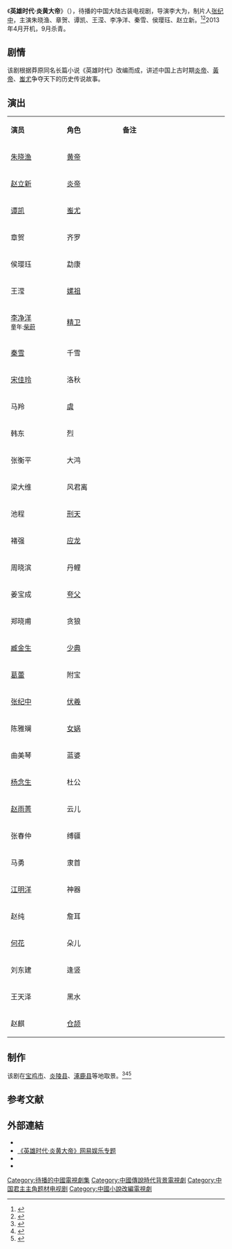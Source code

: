 {{Future tvshow}}
{{电视节目信息框
| 名称     = 英雄时代·炎黄大帝
| 别名     = 
| 英文名称 = ''{{lang|en|The Age of Heroes}}''
| 图片     = 英雄时代·炎黄大帝.jpg
| 图说     = 海报
| 分类     = 古装剧
| 原创者   = 莽原《英雄时代》
| 导演     = [[李大为_(导演)|李大为]]
| 监制     = 
| 出品人   = 
| 编剧     = 刘毅、曹逸鸣、孙然
| 制作人   = [[张纪中|张纪中]]
| 制作年份 = 2013年4月-9月
| 摄影     = 
| 演出     = {{nowrap|[[朱晓渔|朱晓渔]]、[[章贺|章贺]]、[[谭凯|谭凯]]、[[王滢|王滢]]、<br>[[李净洋|李净洋]]、[[秦雪|秦雪]]、[[侯璎珏|侯璎珏]]、[[赵立新|赵立新]]}}
| 配音     =
| 旁白     = 
| 主题曲   = 
| 片尾曲   = 
| 插曲     = 
| 地区     = {{CHNML}}
| 语言     = 普通话
| 集数     = 40集
| 每集长   = 45分钟
| 制作公司 = [[中国电视剧制作中心|中国电视剧制作中心]]<BR>[[张纪中|纪中文化]]
| 首播地区 = {{CHNML}}
| 电视网   = 
| 开始     = 
| 结束     = 
| 先于     = 
| 后于     = 
| 相关剧集 = 
| 官方网站 = 
}}
《'''英雄时代·炎黄大帝'''》（{{lang-en|''The Age of Heroes''}}），待播的中国大陆古装电视剧，导演李大为，制片人[[张纪中|张纪中]]，主演朱晓渔、章贺、谭凯、王滢、李净洋、秦雪、侯璎珏、赵立新。<ref>{{cite web|url=http://hn.rednet.cn/c/2013/06/13/3040691.htm|title=《英雄时代》剧组赴炎陵拍摄 张纪中等剧组成员悉数亮相|accessdate=2014-10-04|date=2013-06-13|work=红网|archive-date=2014-10-06|archive-url=https://web.archive.org/web/20141006075946/http://hn.rednet.cn/c/2013/06/13/3040691.htm|dead-url=no}}</ref><ref>{{cite web |url=http://ent.qq.com/a/20121201/000149.htm |title=《英雄时代·炎黄大帝》演员报名细则及须知 |date=2012-12-01 |accessdate=2014-10-04 |work=腾讯网 |archive-date=2020-04-01 |archive-url=https://web.archive.org/web/20200401000441/https://ent.qq.com/a/20121201/000149.htm |dead-url=no }}</ref>2013年4月开机，9月杀青。

==剧情==
该剧根据莽原同名长篇小说《英雄时代》改编而成，讲述中国上古时期[[炎帝|炎帝]]、[[黃帝|黃帝]]、[[蚩尤|蚩尤]]争夺天下的历史传说故事。

== 演出 ==
{|class="wikitable" width="20%"
|- style="background:cornflowerblue; color:white" align=center
|style="width:5%"|'''演员'''||style="width:5%"|'''角色'''||style="width:10%"|'''备注'''
|-
| [[朱晓渔|朱晓渔]] || [[黄帝|黄帝]] || 
|-
| [[赵立新|赵立新]] || [[炎帝|炎帝]] || 
|- 
| [[谭凯|谭凯]] || [[蚩尤|蚩尤]] || 
|- 
| 章贺 || 齐罗 || 
|-
| 侯璎珏 || 勐康 || 
|-
| 王滢 || [[嫘祖|嫘祖]] || 
|-
| [[李净洋|李净洋]]<br><small>童年:[[柴蔚|柴蔚]]</small> || [[精卫|精卫]] || 
|-
| [[秦雪|秦雪]] || 千雪 || 
|- 
| [[宋佳玲|宋佳玲]] ||洛秋 || 
|- 
| 马羚 || [[虞|虞]] || 
|-
| 韩东 || 烈||
|-
| 张衡平 || 大鸿 || 
|-
| 梁大维 || 风君离 || 
|-
| 池程 || [[刑天|刑天]] ||
|- 
| 褚强 || [[应龙|应龙]] || 
|- 
| 周晓滨 || 丹鲤 || 
|-
| 姜宝成 || [[夸父|夸父]] || 
|-
| 郑晓甫 || 贪狼 ||
|-
| [[臧金生|臧金生]] || [[少典|少典]] || 
|- 
| [[葛蕾|葛蕾]] || 附宝 || 
|- 
| [[张纪中|张纪中]] || [[伏羲|伏羲]] || 
|-
| 陈雅斓 || [[女娲|女娲]] || 
|-
| 曲美琴 || 蓝婆 || 
|- 
| [[杨念生|杨念生]] || 杜公 || 
|-
| [[赵雨菁|赵雨菁]] || 云儿 || 
|-
| 张春仲 || 缚疆 ||
|- 
| 马勇 || 隶首 || 
|-
| [[江明洋|江明洋]] || 神器 || 
|-
| 赵纯 || 詹耳 || 
|-
| [[何花|何花]] || 朵儿 || 
|-
| 刘东建 || 逢竖 || 
|-
| 王天泽 || 黑水||
|-
| 赵麒 || [[仓颉|仓颉]] || 
|}
==制作==
该剧在[[宝鸡市|宝鸡市]]、[[炎陵县|炎陵县]]、[[涿鹿县|涿鹿县]]等地取景。<ref>{{cite web|url= http://ent.163.com/13/0420/08/8ST0IQ1600032DGD.html|title=《英雄时代炎黄大帝》开机|accessdate=2014-10-04|date=2013-04-20|work=网易|archive-url= https://web.archive.org/web/20141006120526/http://ent.163.com/13/0420/08/8ST0IQ1600032DGD.html|archive-date=2014-10-06|dead-url= yes}}</ref><ref>{{cite web |url=http://news.ifeng.com/gundong/detail_2013_04/10/24037238_0.shtml |title=《英雄时代·炎黄大帝》在炎帝故里宝鸡开机 |date=2013-04-10 |accessdate=2014-10-04 |work=凤凰网 |archive-date=2020-04-01 |archive-url=https://web.archive.org/web/20200401000422/http://news.ifeng.com/gundong/detail_2013_04/10/24037238_0.shtml |dead-url=no }}</ref><ref>{{cite web |url=http://www.chinanews.com/cul/2013/07-30/5103175.shtml |title=电视剧《英雄时代·炎黄大帝》河北涿鹿开拍(图) |date=2013-07-30 |accessdate=2014-10-04 |work=中国新闻网 |archive-date=2020-04-01 |archive-url=https://web.archive.org/web/20200401000436/http://www.chinanews.com/cul/2013/07-30/5103175.shtml |dead-url=no }}</ref>

==参考文献==
{{reflist}}
==外部連結==
*{{douban|20514927}}
*[http://ent.163.com/special/yhdd/  《英雄时代·炎黄大帝》网易娱乐专题] {{Wayback|url=http://ent.163.com/special/yhdd/ |date=20200401000442 }}
*{{sinaweibo|yingxiongshidaijuzu|《英雄时代·炎黄大帝》}}
*{{youtube|eC1SfqzZzgU|《英雄时代·炎黄大帝》片花}}
{{待播的中國大陸古裝/民初電視劇|nocat}}
{{DEFAULTSORT:Y英}}
[[Category:待播的中國電視劇集|Category:待播的中國電視劇集]]
[[Category:中國傳說時代背景電視劇|Category:中國傳說時代背景電視劇]]
[[Category:中国君主主角题材电视剧|Category:中国君主主角题材电视剧]]
[[Category:中國小說改編電視劇|Category:中國小說改編電視劇]]